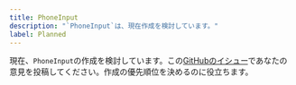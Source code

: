 ```yaml
---
title: PhoneInput
description: "`PhoneInput`は、現在作成を検討しています。"
label: Planned
---
```


現在、`PhoneInput`の作成を検討しています。この[GitHubのイシュー](https://github.com/yamada-ui/yamada-ui/issues/1016)であなたの意見を投稿してください。作成の優先順位を決めるのに役立ちます。
